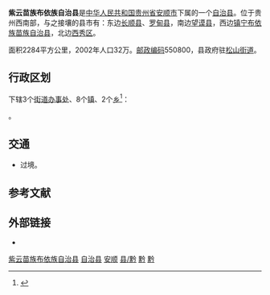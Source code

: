 {{Infobox China County
|Belong = [[贵州省|贵州省]][[安顺市|安顺市]]
}}

'''紫云苗族布依族自治县'''是[[中华人民共和国|中华人民共和国]][[贵州省|贵州省]][[安顺市|安顺市]]下属的一个[[自治县|自治县]]。位于贵州西南部，与之接壤的县市有：东边[[长顺县|长顺县]]、[[罗甸县|罗甸县]]，南边[[望谟县|望谟县]]，西边[[镇宁布依族苗族自治县|镇宁布依族苗族自治县]]，北边[[西秀区|西秀区]]。

面积2284平方公里，2002年人口32万。[[邮政编码|邮政编码]]550800，县政府驻[[松山街道_(紫云县)|松山街道]]。

== 行政区划 ==
{{PAGENAMEBASE}}下辖3个[[街道办事处|街道办事处]]、8个[[行政建制镇|镇]]、2个[[乡_(中华人民共和国)|乡]]<ref>{{PRC admin/ref sgc|52/04/25}}</ref>：

{{PRC admin/children|52/04/25}}。

== 交通 ==
* {{中国国道名|354}}过境。

== 参考文献 ==
{{reflist}}

== 外部链接 ==
* {{Official website|http://www.gzzy.gov.cn/|name=紫云苗族布依族自治县人民政府网}}

{{紫云苗族布依族自治县行政区划}}
{{安顺市行政区划}}
{{贵州行政区划}}
{{国家级贫困县|现}}
{{中华人民共和国民族自治地方/苗族}}
{{中华人民共和国民族自治地方/其他}}

[[Category:紫云苗族布依族自治县|]]
[[Category:安顺区县|自治县]]
[[Category:贵州省民族自治县|安顺]]
[[Category:中国布依族自治地方|县/黔]]
[[Category:中国苗族自治县|黔]]
[[Category:原国家级贫困县|黔]]